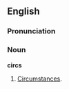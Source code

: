 ==English==
===Pronunciation===
{{IPA|/sɜːks/}}

===Noun===
'''circs''' {{p}}

# {{context|colloquial|dated}} [[circumstances|Circumstances]].